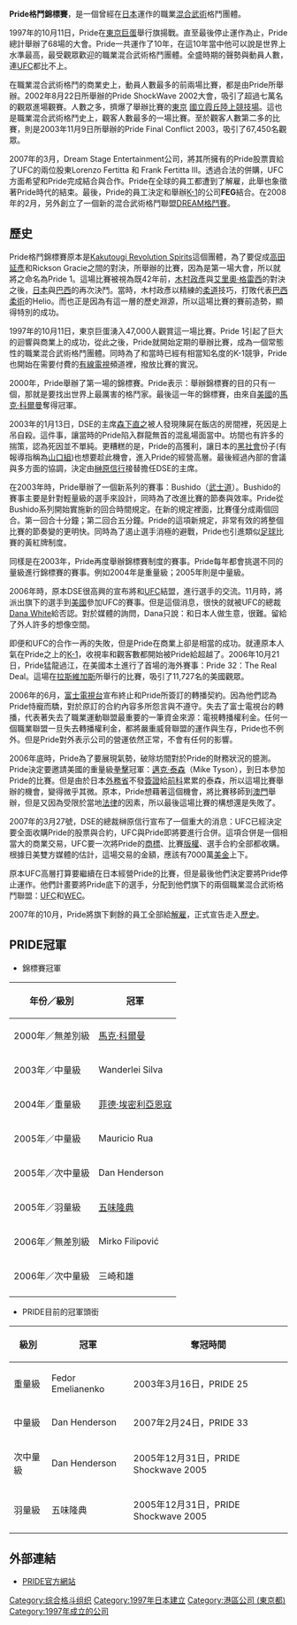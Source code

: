 {{Infobox_Company 
| company_name     = PRIDE格鬥錦標賽
| company_name_en  = Pride Fighting Championships
| company_logo     = [[File:Pride_Logo.jpg|300px]]
| company_type     = [[私人公司|私人公司]]
| market_information = 
| company_slogan   = 
| foundation       = 1997年
| location         = [[日本|日本]][[東京|東京]][[港區_(東京都)|港区]]
| key_people       = 森下直之、榊原信行
| industry         = 
| products         = 格鬥比賽、比賽影帶、選手個人化商品
| revenue          = 
| operating_income = 
| net_income       = 
| num_employees    = 
| homepage         = http://www.pridefc.com
}}
'''Pride格鬥錦標賽'''，是一個曾經在[[日本|日本]]運作的職業[[混合武術|混合武術]]格鬥團體。

1997年的10月11日，Pride在[[東京巨蛋|東京巨蛋]]舉行旗揚戰。直至最後停止運作為止，Pride總計舉辦了68場的大會。Pride一共運作了10年，在這10年當中他可以說是世界上水準最高，最受觀眾歡迎的職業混合武術格鬥團體。全盛時期的聲勢與動員人數，連[[UFC|UFC]]都比不上。

在職業混合武術格鬥的商業史上，動員人數最多的前兩場比賽，都是由Pride所舉辦。2002年8月22日所舉辦的Pride ShockWave 2002大會，吸引了超過七萬名的觀眾進場觀賽。人數之多，擠爆了舉辦比賽的[[東京|東京]] [[國立霞丘陸上競技場|國立霞丘陸上競技場]]。這也是職業混合武術格鬥史上，觀客人數最多的一場比賽。至於觀客人數第二多的比賽，則是2003年11月9日所舉辦的Pride Final Conflict 2003，吸引了67,450名觀眾。

2007年的3月，Dream Stage Entertainment公司，將其所擁有的Pride股票賣給了UFC的兩位股東Lorenzo Fertitta 和 Frank Fertitta III。透過合法的併購，UFC方面希望和Pride完成結合與合作。Pride在全球的員工都遭到了解雇，此舉也象徵著Pride時代的結束。最後，Pride的員工決定和舉辦[[K-1|K-1]]的公司'''FEG'''結合。在2008年的2月，另外創立了一個新的混合武術格鬥聯盟[[DREAM格鬥賽|DREAM格鬥賽]]。

== 歷史 ==
Pride格鬥錦標賽原本是[[Kakutougi_Revolution_Spirits|Kakutougi Revolution Spirits]]這個團體，為了要促成[[高田延彥|高田延彥]]和Rickson Gracie之間的對決，所舉辦的比賽，因為是第一場大會，所以就將之命名為Pride 1。這場比賽被視為既42年前，[[木村政彥|木村政彥]]與[[艾里奧·格雷西|艾里奧·格雷西]]的對決之後，[[日本|日本]]與[[巴西|巴西]]的再次決鬥。當時，木村政彥以精練的[[柔道|柔道]]技巧，打敗代表[[巴西柔術|巴西柔術]]的Helio。而也正是因為有這一層的歷史淵源，所以這場比賽的賽前造勢，顯得特別的成功。

1997年的10月11日，東京巨蛋湧入47,000人觀賞這一場比賽。Pride 1引起了巨大的迴響與商業上的成功，從此之後，Pride就開始定期的舉辦比賽，成為一個常態性的職業混合武術格鬥團體。同時為了和當時已經有相當知名度的K-1競爭，Pride也開始在需要付費的[[有線電視|有線電視]]頻道裡，撥放比賽的實況。

2000年，Pride舉辦了第一場的錦標賽。Pride表示：舉辦錦標賽的目的只有一個，那就是要找出世界上最厲害的格鬥家。最後這一年的錦標賽，由來自[[美國|美國]]的[[馬克·科爾曼|馬克·科爾曼]]奪得冠軍。

2003年的1月13日，DSE的主席[[森下直之|森下直之]]被人發現陳屍在飯店的房間裡，死因是上吊自殺。這件事，讓當時的Pride陷入群龍無首的混亂場面當中。坊間也有許多的揣策，認為死因並不單純。更糟糕的是，Pride的高獲利，讓日本的[[黑社會|黑社會]]份子(有報導指稱為[[山口組|山口組]])也想要趁此機會，進入Pride的經營高層。最後經過內部的會議與多方面的協調，決定由[[榊原信行|榊原信行]]接替擔任DSE的主席。

在2003年時，Pride舉辦了一個新系列的賽事：Bushido（[[武士道|武士道]]）。Bushido的賽事主要是針對輕量級的選手來設計，同時為了改進比賽的節奏與效率。Pride從Bushido系列開始實施新的回合時間規定。在新的規定裡面，比賽僅分成兩個回合。第一回合十分鐘；第二回合五分鐘。Pride的這項新規定，非常有效的將整個比賽的節奏變的更明快。同時為了遏止選手消極的避戰，Pride也引進類似[[足球|足球]]比賽的黃紅牌制度。

同樣是在2003年，Pride再度舉辦錦標賽制度的賽事。Pride每年都會挑選不同的量級進行錦標賽的賽事。例如2004年是重量級；2005年則是中量級。

2006年時，原本DSE很高興的宣布將和[[UFC|UFC]]結盟，進行選手的交流。11月時，將派出旗下的選手到[[美國|美國]]參加UFC的賽事。但是這個消息，很快的就被UFC的總裁[[Dana_White|Dana White]]給否認。對於媒體的詢問，Dana只說：和日本人做生意，很難。留給了外人許多的想像空間。

即便和UFC的合作一再的失敗，但是Pride在商業上卻是相當的成功。就連原本人氣在Pride之上的[[K-1|K-1]]，收視率和觀客數都開始被Pride給超越了。2006年10月21日，Pride猛龍過江，在美國本土進行了首場的海外賽事：Pride 32：The Real Deal。這場在[[拉斯維加斯|拉斯維加斯]]所舉行的比賽，吸引了11,727名的美國觀眾。

2006年的6月，[[富士電視台|富士電視台]]宣布終止和Pride所簽訂的轉播契約。因為他們認為Pride恃寵而驕，對於原訂的合約內容多所怨言與不遵守。失去了富士電視台的轉播，代表著失去了職業運動聯盟最重要的一筆資金來源：電視轉播權利金。任何一個職業聯盟一旦失去轉播權利金，都將嚴重威脅聯盟的運作與生存，Pride也不例外。但是Pride對外表示公司的營運依然正常，不會有任何的影響。

2006年底時，Pride為了要展現氣勢，破除坊間對於Pride的財務狀況的臆測。Pride決定要邀請美國的重量級[[拳擊|拳擊]]冠軍：[[邁克·泰森|邁克·泰森]]（Mike Tyson），到日本參加Pride的比賽。但是由於日本[[日本外務省|外務省]]不發[[簽證|簽證]]給[[前科|前科]]累累的泰森，所以這場比賽舉辦的機會，變得微乎其微。原本，Pride想藉著這個機會，將比賽移師到[[澳門|澳門]]舉辦，但是又因為受限於當地[[法律|法律]]的因素，所以最後這場比賽的構想還是失敗了。

2007年的3月27號，DSE的總裁榊原信行宣布了一個重大的消息：UFC已經決定要全面收購Pride的股票與合約，UFC與Pride即將要進行合併。這項合併是一個相當大的商業交易，UFC要一次將Pride的[[商標|商標]]、比賽[[版權|版權]]、選手合約全部都收購。根據日美雙方媒體的估計，這場交易的金額，應該有7000萬[[美金|美金]]上下。

原本UFC高層打算要繼續在日本經營Pride的比賽，但是最後他們決定要將Pride停止運作。他們計畫要將Pride底下的選手，分配到他們旗下的兩個職業混合武術格鬥聯盟：[[UFC|UFC]]和[[WEC|WEC]]。

2007年的10月，Pride將旗下剩餘的員工全部給[[解雇|解雇]]，正式宣告走入[[歷史|歷史]]。

== PRIDE冠軍 ==
*錦標賽冠軍
{| style="border-collapse: collapse;" border="1" cellpadding="3"
|- bgcolor="#CCCCCC"
! '''年份／級別''' || '''冠軍'''
|-
| 2000年／無差別級 || {{flagicon|USA}} [[馬克·科爾曼|馬克·科爾曼]]
|-
| 2003年／中量級 || {{flagicon|BRA}} Wanderlei Silva
|-
| 2004年／重量級 || {{flagicon|RUS}} [[菲德·埃密利亞恩寇|菲德·埃密利亞恩寇]]
|-
| 2005年／中量級 || {{flagicon|BRA}} Mauricio Rua
|-
| 2005年／次中量級 || {{flagicon|USA}} Dan Henderson
|-
| 2005年／羽量級 || {{flagicon|JPN}} [[五味隆典|五味隆典]]
|-
| 2006年／無差別級 || {{flagicon|CRO}} Mirko Filipović
|-
| 2006年／次中量級 || {{flagicon|JPN}} 三崎和雄
|-
|}

*PRIDE目前的冠軍頭銜
{| style="border-collapse: collapse;" border="1" cellpadding="3"
|- bgcolor="#CCCCCC"
! '''級別''' || '''冠軍''' || '''奪冠時間'''
|-
| 重量級 || {{flagicon|RUS}} Fedor Emelianenko || 2003年3月16日，PRIDE 25
|-
| 中量級 || {{flagicon|USA}} Dan Henderson || 2007年2月24日，PRIDE 33
|-
| 次中量級 || {{flagicon|USA}} Dan Henderson || 2005年12月31日，PRIDE Shockwave 2005
|-
| 羽量級 || {{flagicon|JPN}} 五味隆典 || 2005年12月31日，PRIDE Shockwave 2005
|}

== 外部連結 ==
*[http://www.pridefc.com/ PRIDE官方網站]{{Wayback|url=http://www.pridefc.com/ |date=20070611100931 }}

[[Category:综合格斗组织|Category:综合格斗组织]]
[[Category:1997年日本建立|Category:1997年日本建立]]
[[Category:港區公司_(東京都)|Category:港區公司 (東京都)]]
[[Category:1997年成立的公司|Category:1997年成立的公司]]